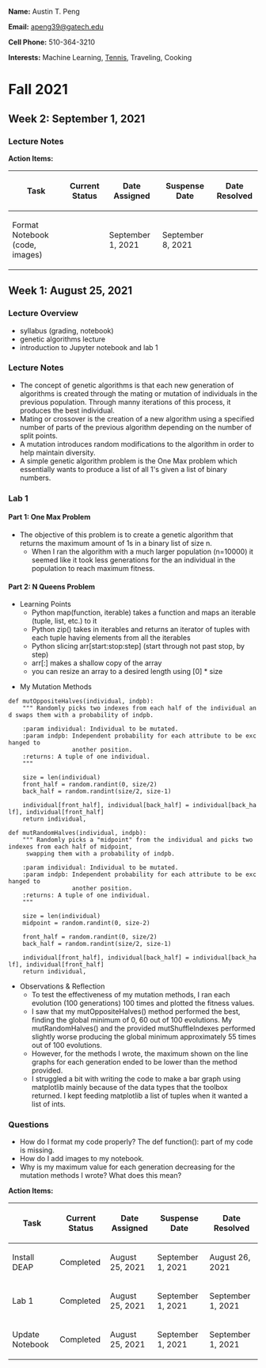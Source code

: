'''Name:''' Austin T. Peng

'''Email:''' [mailto:apeng39@gatech.edu apeng39@gatech.edu]

'''Cell Phone:''' 510-364-3210

'''Interests:''' Machine Learning, [https://sites.google.com/view/gtclubtennis Tennis], Traveling, Cooking

= Fall 2021 =
== Week 2: September 1, 2021 ==
=== Lecture Notes ===



'''Action Items:'''
{| class="wikitable"
!Task
!Current Status
!Date Assigned
!Suspense Date
!Date Resolved
|-
|Format Notebook (code, images)
|
|September 1, 2021
|September 8, 2021
|
|}


== Week 1: August 25, 2021 ==
=== Lecture Overview ===
* syllabus (grading, notebook)
* genetic algorithms lecture
* introduction to Jupyter notebook and lab 1
=== Lecture Notes ===
* The concept of genetic algorithms is that each new generation of algorithms is created through the mating or mutation of individuals in the previous population. Through manny iterations of this process, it produces the best individual.
* Mating or crossover is the creation of a new algorithm using a specified number of parts of the previous algorithm depending on the number of split points.
* A mutation introduces random modifications to the algorithm in order to help maintain diversity.
* A simple genetic algorithm problem is the One Max problem which essentially wants to produce a list of all 1's given a list of binary numbers.

=== Lab 1 ===
==== Part 1: One Max Problem ====
* The objective of this problem is to create a genetic algorithm that returns the maximum amount of 1s in a binary list of size n.
** When I ran the algorithm with a much larger population (n=10000) it seemed like it took less generations for the an individual in the population to reach maximum fitness.

==== Part 2: N Queens Problem ====
* Learning Points
** Python map(function, iterable) takes a function and maps an iterable (tuple, list, etc.) to it
** Python zip() takes in iterables and returns an iterator of tuples with each tuple having elements from all the iterables
** Python slicing arr[start:stop:step] (start through not past stop, by step)
** arr[:] makes a shallow copy of the array
** you can resize an array to a desired length using [0] * size

* My Mutation Methods
 <nowiki>def mutOppositeHalves(individual, indpb):
    """ Randomly picks two indexes from each half of the individual and swaps them with a probability of indpb.
    
    :param individual: Individual to be mutated.
    :param indpb: Independent probability for each attribute to be exchanged to
                  another position.
    :returns: A tuple of one individual.
    """
    
    size = len(individual)
    front_half = random.randint(0, size/2)
    back_half = random.randint(size/2, size-1)
        
    individual[front_half], individual[back_half] = individual[back_half], individual[front_half]
    return individual,</nowiki>

 <nowiki>def mutRandomHalves(individual, indpb):
    """ Randomly picks a "midpoint" from the individual and picks two indexes from each half of midpoint,
     swapping them with a probability of indpb.
    
    :param individual: Individual to be mutated.
    :param indpb: Independent probability for each attribute to be exchanged to
                  another position.
    :returns: A tuple of one individual.
    """
    
    size = len(individual)
    midpoint = random.randint(0, size-2)
    
    front_half = random.randint(0, size/2)
    back_half = random.randint(size/2, size-1)
        
    individual[front_half], individual[back_half] = individual[back_half], individual[front_half]
    return individual,</nowiki>
* Observations & Reflection
** To test the effectiveness of my mutation methods, I ran each evolution (100 generations) 100 times and plotted the fitness values.
** I saw that my mutOppositeHalves() method performed the best, finding the global minimum of 0, 60 out of 100 evolutions. My mutRandomHalves() and the provided mutShuffleIndexes performed slightly worse producing the global minimum approximately 55 times out of 100 evolutions.
** However, for the methods I wrote, the maximum shown on the line graphs for each generation ended to be lower than the method provided.
** I struggled a bit with writing the code to make a bar graph using matplotlib mainly because of the data types that the toolbox returned. I kept feeding matplotlib a list of tuples when it wanted a list of ints.

=== Questions ===
* How do I format my code properly? The def function(): part of my code is missing.
* How do I add images to my notebook.
* Why is my maximum value for each generation decreasing for the mutation methods I wrote? What does this mean?

'''Action Items:'''
{| class="wikitable"
!Task
!Current Status
!Date Assigned
!Suspense Date
!Date Resolved
|-
|Install DEAP
|Completed
|August 25, 2021
|September 1, 2021
|August 26, 2021
|-
|Lab 1
|Completed
|August 25, 2021
|September 1, 2021
|September 1, 2021
|-
|Update Notebook
|Completed
|August 25, 2021
|September 1, 2021
|September 1, 2021
|}

